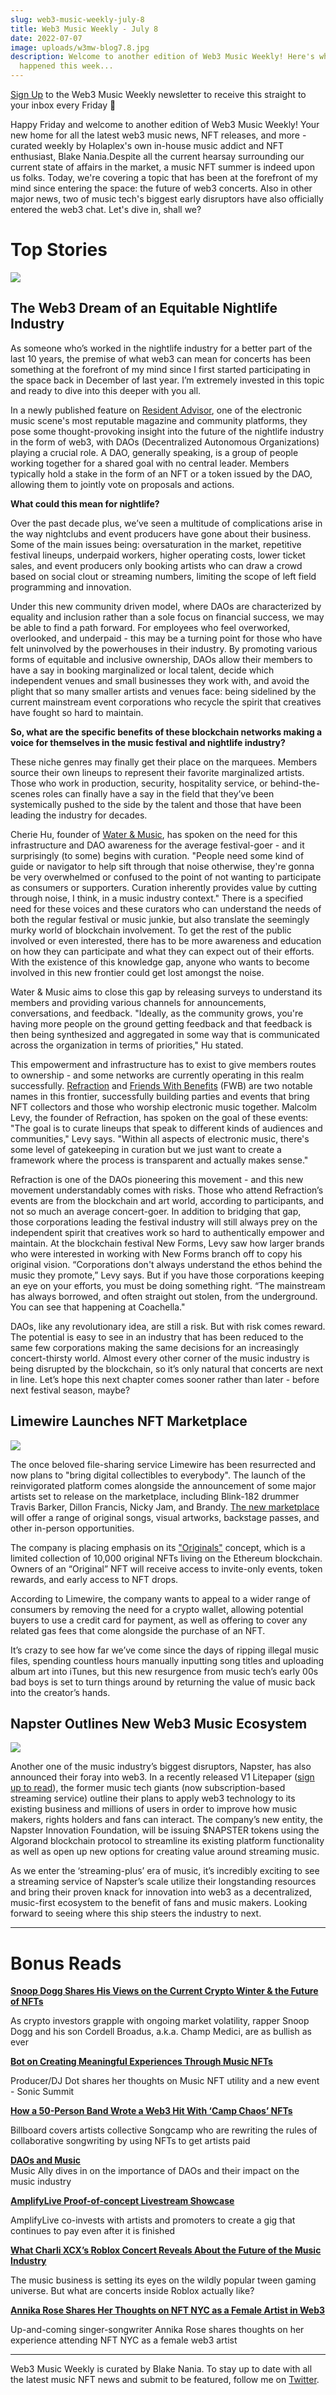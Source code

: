 ```yaml
---
slug: web3-music-weekly-july-8
title: Web3 Music Weekly - July 8
date: 2022-07-07
image: uploads/w3mw-blog7.8.jpg
description: Welcome to another edition of Web3 Music Weekly! Here's what
  happened this week...
---
```

[Sign Up](https://holaplex2.activehosted.com/f/5) to the Web3 Music Weekly newsletter to receive this straight to your inbox every Friday 📧

Happy Friday and welcome to another edition of Web3 Music Weekly! Your new home for all the latest web3 music news, NFT releases, and more - curated weekly by Holaplex's own in-house music addict and NFT enthusiast, Blake Nania.Despite all the current hearsay surrounding our current state of affairs in the market, a music NFT summer is indeed upon us folks. Today, we're covering a topic that has been at the forefront of my mind since entering the space: the future of web3 concerts. Also in other major news, two of music tech's biggest early disruptors have also officially entered the web3 chat. Let's dive in, shall we?

# Top Stories

![](uploads/screen-shot-2022-07-07-at-3.20.15-pm.png)

## The Web3 Dream of an Equitable Nightlife Industry

As someone who’s worked in the nightlife industry for a better part of the last 10 years, the premise of what web3 can mean for concerts has been something at the forefront of my mind since I first started participating in the space back in December of last year. I’m extremely invested in this topic and ready to dive into this deeper with you all. 

In a newly published feature on [Resident Advisor](https://ra.co/), one of the electronic music scene's most reputable magazine and community platforms, they pose some thought-provoking insight into the future of the nightlife industry in the form of web3, with DAOs (Decentralized Autonomous Organizations) playing a crucial role. A DAO, generally speaking, is a group of people working together for a shared goal with no central leader. Members typically hold a stake in the form of an NFT or a token issued by the DAO, allowing them to jointly vote on proposals and actions.

**What could this mean for nightlife?** 

Over the past decade plus, we’ve seen a multitude of complications arise in the way nightclubs and event producers have gone about their business. Some of the main issues being: oversaturation in the market, repetitive festival lineups, underpaid workers, higher operating costs, lower ticket sales, and event producers only booking artists who can draw a crowd based on social clout or streaming numbers, limiting the scope of left field programming and innovation.  

Under this new community driven model, where DAOs are characterized by equality and inclusion rather than a sole focus on financial success, we may be able to find a path forward. For employees who feel overworked, overlooked, and underpaid - this may be a turning point for those who have felt uninvolved by the powerhouses in their industry. By promoting various forms of equitable and inclusive ownership, DAOs allow their members to have a say in booking marginalized or local talent, decide which independent venues and small businesses they work with, and avoid the plight that so many smaller artists and venues face: being sidelined by the current mainstream event corporations who recycle the spirit that creatives have fought so hard to maintain.

**So, what are the specific benefits of these blockchain networks making a voice for themselves in the music festival and nightlife industry?** 

These niche genres may finally get their place on the marquees. Members source their own lineups to represent their favorite marginalized artists. Those who work in production, security, hospitality service, or behind-the-scenes roles can finally have a say in the field that they’ve been systemically pushed to the side by the talent and those that have been leading the industry for decades.

Cherie Hu, founder of [Water & Music](https://www.waterandmusic.com/), has spoken on the need for this infrastructure and DAO awareness for the average festival-goer - and it surprisingly (to some) begins with curation. "People need some kind of guide or navigator to help sift through that noise otherwise, they're gonna be very overwhelmed or confused to the point of not wanting to participate as consumers or supporters. Curation inherently provides value by cutting through noise, I think, in a music industry context." There is a specified need for these voices and these curators who can understand the needs of both the regular festival or music junkie, but also translate the seemingly murky world of blockchain involvement. To get the rest of the public involved or even interested, there has to be more awareness and education on how they can participate and what they can expect out of their efforts. With the existence of this knowledge gap, anyone who wants to become involved in this new frontier could get lost amongst the noise.

Water & Music aims to close this gap by releasing surveys to understand its members and providing various channels for announcements, conversations, and feedback. "Ideally, as the community grows, you're having more people on the ground getting feedback and that feedback is then being synthesized and aggregated in some way that is communicated across the organization in terms of priorities," Hu stated.

This empowerment and infrastructure has to exist to give members routes to ownership - and some networks are currently operating in this realm successfully. [Refraction](https://www.refractionfestival.com/) and [Friends With Benefits](https://ra.co/features/3914) (FWB) are two notable names in this frontier, successfully building parties and events that bring NFT collectors and those who worship electronic music together. Malcolm Levy, the founder of Refraction, has spoken on the goal of these events: "The goal is to curate lineups that speak to different kinds of audiences and communities," Levy says. "Within all aspects of electronic music, there's some level of gatekeeping in curation but we just want to create a framework where the process is transparent and actually makes sense."

Refraction is one of the DAOs pioneering this movement - and this new movement understandably comes with risks. Those who attend Refraction’s events are from the blockchain and art world, according to participants, and not so much an average concert-goer. In addition to bridging that gap, those corporations leading the festival industry will still always prey on the independent spirit that creatives work so hard to authentically empower and maintain. At the blockchain festival New Forms, Levy saw how larger brands who were interested in working with New Forms branch off to copy his original vision. “Corporations don't always understand the ethos behind the music they promote,” Levy says. But if you have those corporations keeping an eye on your efforts, you must be doing something right. “The mainstream has always borrowed, and often straight out stolen, from the underground. You can see that happening at Coachella."

DAOs, like any revolutionary idea, are still a risk. But with risk comes reward. The potential is easy to see in an industry that has been reduced to the same few corporations making the same decisions for an increasingly concert-thirsty world. Almost every other corner of the music industry is being disrupted by the blockchain, so it’s only natural that concerts are next in line. Let’s hope this next chapter comes sooner rather than later - before next festival season, maybe?

## Limewire Launches NFT Marketplace

![](uploads/limewire.png)

The once beloved file-sharing service Limewire has been resurrected and now plans to "bring digital collectibles to everybody". The launch of the reinvigorated platform comes alongside the announcement of some major artists set to release on the marketplace, including Blink-182 drummer Travis Barker, Dillon Francis, Nicky Jam, and Brandy. [The new marketplace](https://limewire.com/browse) will offer a range of original songs, visual artworks, backstage passes, and other in-person opportunities. 

The company is placing emphasis on its ["Originals"](https://limewire.com/originals) concept, which is a limited collection of 10,000 original NFTs living on the Ethereum blockchain. Owners of an “Original” NFT will receive access to invite-only events, token rewards, and early access to NFT drops.

According to Limewire, the company wants to appeal to a wider range of consumers by removing the need for a crypto wallet, allowing potential buyers to use a credit card for payment, as well as offering to cover any related gas fees that come alongside the purchase of an NFT.

It’s crazy to see how far we’ve come since the days of ripping illegal music files, spending countless hours manually inputting song titles and uploading album art into iTunes, but this new resurgence from music tech’s early 00s bad boys is set to turn things around by returning the value of music back into the creator’s hands. 

## Napster Outlines New Web3 Music Ecosystem

![](uploads/napster.png)

Another one of the music industry’s biggest disruptors, Napster, has also announced their foray into web3. In a recently released V1 Litepaper ([sign up to read](https://cts.businesswire.com/ct/CT?id=smartlink&url=http%3A%2F%2Fwww.napster.com%2Fweb3&esheet=52766178&newsitemid=20220629005792&lan=en-US&anchor=napster.com%2Fweb3&index=1&md5=dc27d2b8f51208b4e594b71f7ee4e3a1)), the former music tech giants (now subscription-based streaming service) outline their plans to apply web3 technology to its existing business and millions of users in order to improve how music makers, rights holders and fans can interact. The company’s new entity, the Napster Innovation Foundation, will be issuing $NAPSTER tokens using the Algorand blockchain protocol to streamline its existing platform functionality as well as open up new options for creating value around streaming music.

As we enter the ‘streaming-plus’ era of music, it’s incredibly exciting to see a streaming service of Napster’s scale utilize their longstanding resources and bring their proven knack for innovation into web3 as a decentralized, music-first ecosystem to the benefit of fans and music makers. Looking forward to seeing where this ship steers the industry to next.

<hr>

# Bonus Reads

**[Snoop Dogg Shares His Views on the Current Crypto Winter & the Future of NFTs](https://t.co/lsVr1hkzFL)**

As crypto investors grapple with ongoing market volatility, rapper Snoop Dogg and his son Cordell Broadus, a.k.a. Champ Medici, are as bullish as ever

**[Bot on Creating Meaningful Experiences Through Music NFTs](https://mirror.xyz/dotmusic.eth/7USZXawiqLwLxlIFdFp7J_l4Ef6WQ84Fa_KqvRYb4c0?utm_source=substack&utm_medium=email)**

Producer/DJ Dot shares her thoughts on Music NFT utility and a new event - Sonic Summit

**[How a 50-Person Band Wrote a Web3 Hit With ‘Camp Chaos’ NFTs](https://www.billboard.com/pro/camp-chaos-songcamp-nfts-50-person-band/)**

Billboard covers artists collective Songcamp who are rewriting the rules of collaborative songwriting by using NFTs to get artists paid

**[DAOs and Music](https://musically.com/2022/06/29/daos-and-music-more-horizontal-more-modular-and-more-participatory/?utm_source=substack&utm_medium=email)**\
Music Ally dives in on the importance of DAOs and their impact on the music industry

**[AmplifyLive Proof-of-concept Livestream Showcase](https://amplifyyou.amplify.link/2022/06/amplifylive-livestream-concept/)**

AmplifyLive co-invests with artists and promoters to create a gig that continues to pay even after it is finished

**[What Charli XCX’s Roblox Concert Reveals About the Future of the Music Industry](https://pitchfork.com/thepitch/charli-xcx-roblox-metaverse-concert-review/)**

The music business is setting its eyes on the wildly popular tween gaming universe. But what are concerts inside Roblox actually like?

**[Annika Rose Shares Her Thoughts on NFT NYC as a Female Artist in Web3](https://twitter.com/AnnikaRoseSings/status/1542600877034307586)**

Up-and-coming singer-songwriter Annika Rose shares thoughts on her experience attending NFT NYC as a female web3 artist

<hr>

Web3 Music Weekly is curated by Blake Nania. To stay up to date with all the latest music NFT news and submit to be featured, follow me on [Twitter](https://blog.holaplex.com/post/twitter.com/wetheblake).